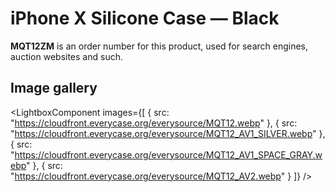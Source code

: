 
# iPhone X Silicone Case — Black

<Callout type='info' emoji='👉🏻'>**MQT12ZM** is an order number for this product, used for search engines, auction websites and such.</Callout>

## Image gallery

<LightboxComponent
    images={[
      {
        src: "https://cloudfront.everycase.org/everysource/MQT12.webp"
      },
      {
        src: "https://cloudfront.everycase.org/everysource/MQT12_AV1_SILVER.webp"
      },
      {
        src: "https://cloudfront.everycase.org/everysource/MQT12_AV1_SPACE_GRAY.webp"
      },
      {
        src: "https://cloudfront.everycase.org/everysource/MQT12_AV2.webp"
      }
    ]}
  />
